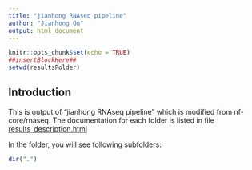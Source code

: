 ```yaml
---
title: "jianhong RNAseq pipeline"
author: "Jianhong Ou"
output: html_document
---
```


```r
knitr::opts_chunk$set(echo = TRUE)
##insertBlockHere##
setwd(resultsFolder)
```

## Introduction

This is output of "jianhong RNAseq pipeline" which is modified from nf-core/rnaseq. 
The documentation for each folder is listed in file
[results_description.html](pipeline_info/results_description.html)

In the folder, you will see following subfolders:

```r
dir(".")
```


